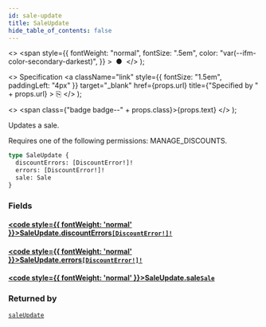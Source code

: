 ```yaml
---
id: sale-update
title: SaleUpdate
hide_table_of_contents: false
---
```


  <>
    <span
      style={{
        fontWeight: "normal",
        fontSize: ".5em",
        color: "var(--ifm-color-secondary-darkest)",
      }}
    >
      &nbsp;●&nbsp;
    </span>
  </>
);

  <>
    Specification
    <a
      className="link"
      style={{ fontSize: "1.5em", paddingLeft: "4px" }}
      target="\_blank"
      href={props.url}
      title={"Specified by " + props.url}
    >
      ⎘
    </a>
  </>
);

  <>
    <span class={"badge badge--" + props.class}>{props.text}</span>
  </>
);

Updates a sale.

Requires one of the following permissions: MANAGE_DISCOUNTS.

```graphql
type SaleUpdate {
  discountErrors: [DiscountError!]!
  errors: [DiscountError!]!
  sale: Sale
}
```

### Fields

#### [<code style={{ fontWeight: 'normal' }}>SaleUpdate.<b>discountErrors</b></code>](#)<Bullet />[`[DiscountError!]!`](../../api-reference/objects/discount-error) <Badge class="secondary" text="non-null"/> <Badge class="secondary" text="object"/>

>

#### [<code style={{ fontWeight: 'normal' }}>SaleUpdate.<b>errors</b></code>](#)<Bullet />[`[DiscountError!]!`](../../api-reference/objects/discount-error) <Badge class="secondary" text="non-null"/> <Badge class="secondary" text="object"/>

>

#### [<code style={{ fontWeight: 'normal' }}>SaleUpdate.<b>sale</b></code>](#)<Bullet />[`Sale`](../../api-reference/objects/sale) <Badge class="secondary" text="object"/>

>

### Returned by

[`saleUpdate`](../../api-reference/mutations/sale-update) <Badge class="secondary" text="mutation"/>
